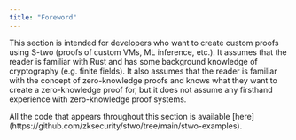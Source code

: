 ```yaml
---
title: "Foreword"
---
```


This section is intended for developers who want to create custom proofs using S-two (proofs of custom VMs, ML inference, etc.). It assumes that the reader is familiar with Rust and has some background knowledge of cryptography (e.g. finite fields). It also assumes that the reader is familiar with the concept of zero-knowledge proofs and knows what they want to create a zero-knowledge proof for, but it does not assume any firsthand experience with zero-knowledge proof systems.

<Note>
All the code that appears throughout this section is available [here](https://github.com/zksecurity/stwo/tree/main/stwo-examples).
</Note>